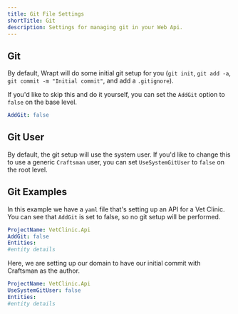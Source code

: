 ```yaml
---
title: Git File Settings
shortTitle: Git
description: Settings for managing git in your Web Api.
---
```


## Git

By default, Wrapt will do some initial git setup for you (`git init`, `git add -a`, `git commit -m "Initial commit"`, and add a `.gitignore`).

If you'd like to skip this and do it yourself, you can set the `AddGit` option to `false` on the base level.

```yaml
AddGit: false
```

## Git User

By default, the git setup will use the system user. If you'd like to change this to use a generic `Craftsman` user, you
can set `UseSystemGitUser` to `false` on the root level.

## Git Examples

In this example we have a `yaml` file that's setting up an API for a Vet Clinic. You can see that `AddGit` is set to false, so no git setup will be performed.

```yaml
ProjectName: VetClinic.Api
AddGit: false
Entities:
#entity details
```

Here, we are setting up our domain to have our initial commit with Craftsman as the author.

```yaml
ProjectName: VetClinic.Api
UseSystemGitUser: false
Entities:
#entity details
```
